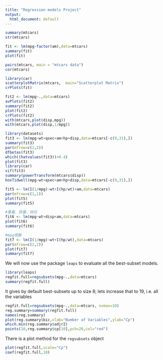 ```yaml
---
title: "Regression models Project"
output:
  html_document: default
---
```


```r
summary(mtcars)
str(mtcars)

fit <- lm(mpg~factor(am),data=mtcars)
summary(fit)
plot(fit)

pairs(mtcars, main = "mtcars data")
cor(mtcars)

library(car)
scatterplotMatrix(mtcars,  main="Scatterplot Matrix")
crPlots(fit)

fit2 <- lm(mpg~.,data=mtcars)
avPlots(fit2)
summary(fit2)
plot(fit2)
crPlots(fit2)
with(mtcars,plot(disp,mpg))
with(mtcars,plot(disp,1/mpg))

library(datasets)
fit3 <- lm(mpg~wt+qsec+am+hp+disp,data=mtcars[-c(9,31),])
summary(fit3)
par(mfrow=c(2,2))
dfbetas(fit3)
which((hatvalues(fit3))>0.4)
plot(fit3)
library(car)
vif(fit3)
summary(powerTransform(mtcars$disp))
boxTidwell(mpg~wt+qsec+am+hp+disp,data=mtcars[-c(9,31),])

fit5 <- lm(I(1/mpg)~wt+I(hp/wt)+am,data=mtcars)
par(mfrow=c(1,1))
plot(fit5)
summary(fit5)

#重量、排量、档位
fit6 <- lm(mpg~wt+disp+am,data=mtcars)
plot(fit6)
summary(fit6)

#mpg倒数
fit7 <- lm(I(1/mpg)~wt+I(hp/wt),data=mtcars)
par(mfrow=c(2,2))
plot(fit7)
summary(fit7)

```

We will now use the package `leaps` to evaluate all the best-subset models.
```r
library(leaps)
regfit.full=regsubsets(mpg~.,data=mtcars)
summary(regfit.full)
```
It gives by default best-subsets up to size 8; lets increase that to 19, i.e. all the variables
```r
regfit.full=regsubsets(mpg~.,data=mtcars, nvmax=10)
reg.summary=summary(regfit.full)
names(reg.summary)
plot(reg.summary$bic,xlab="Number of Variables",ylab="Cp")
which.min(reg.summary$adjr2)
points(10,reg.summary$cp[10],pch=20,col="red")
```
There is a plot method for the `regsubsets`  object
```r
plot(regfit.full,scale="Cp")
coef(regfit.full,10)
```


